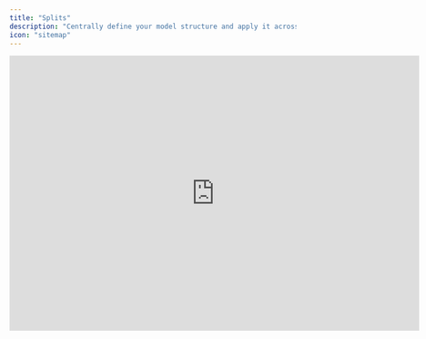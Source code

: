 ```yaml
---
title: "Splits"
description: "Centrally define your model structure and apply it across dimensions or entities."
icon: "sitemap"
---
```


<iframe width="720" height="483" src="https://www.loom.com/embed/bc9fc9c008e54acabbfccdd5fd688286?sid=bc8b0ab9-c378-4516-a845-b0bc000fe9fc" frameborder="0" webkitallowfullscreen mozallowfullscreen allowfullscreen />

## Overview

You can create a system of templates combined with a consolidation to manage multiple entities or department budgets. As part of the configuration, you specify how to filter entity or dimension data.

## Basics

### Consolidation and templating

You can convert a tab into a Consolidation Template which is a system of templates combined with a consolidation. To do this, navigate to the tab settings and select *Split by...* from the action menu.

Select whether to filter by entities or dimension values when configuring your consolidation template. You are free to group dimension values as you see fit. Instances are spawned based on your filters and typically represent entities or departments.

Once you have applied a split, all structure is defined top-down, while actuals and forecasts are consolidated bottom-up.

#### Consolidation templates

Consolidation templates define the structure for instances. This includes adding, renaming, rearranging, or removing components. Formulas in calculations are considered structural elements and are also defined top-down in the consolidation template. Changes to the consolidation template sync across all instances.

At the same time, the consolidation template consolidates the values of all underlying instances. For this reason, actuals and forecasts are defined in the instances and cannot be edited top-down. In other words: you can't change cell values in the consolidation template.

#### Instances

While instances inherit the structure of the consolidation template. actuals and forecasts are defined in the instances and are automatically consolidated. This allows you to create and analyze separate forecasts for different parts of your business.

<Warning>
  Before applying a split, note that this action may lead to the deletion of forecasts:

  * When you split a tab, all pre-existing forecasts and manual entries are deleted, as they are now defined bottom-up in the instances.

  * If a new split leads to the deletion of an instance, all forecasts and manual entries in that instance will be deleted.
</Warning>

### Manual consolidation

If you wish to create extra consolidations, e.g., for a subset of entities or departments, you can create extra tabs and manually set up calculations to sum the values of different instances. In general, you have full modeling flexibility to create extra tabs with any summaries that you need.